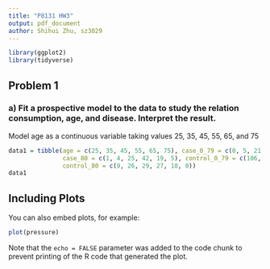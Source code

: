 ```yaml
---
title: "P8131 HW3"
output: pdf_document
author: Shihui Zhu, sz3029
---
```


```r
library(ggplot2)
library(tidyverse)
```

## Problem 1

### a) Fit a prospective model to the data to study the relation consumption, age, and disease. Interpret the result.

Model age as a continuous variable taking values 25, 35, 45, 55, 65, and 75

```r
data1 = tibble(age = c(25, 35, 45, 55, 65, 75), case_0_79 = c(0, 5, 21, 34, 36, 8), 
               case_80 = c(1, 4, 25, 42, 19, 5), control_0_79 = c(106, 164, 138, 139, 88, 31),
               control_80 = c(9, 26, 29, 27, 18, 0))
data1
```



## Including Plots

You can also embed plots, for example:

```r
plot(pressure)
```

Note that the `echo = FALSE` parameter was added to the code chunk to prevent printing of the R code that generated the plot.
